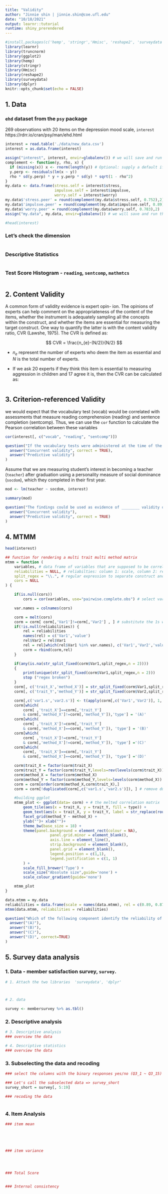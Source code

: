 ```yaml
---
title: "Validity"
author: "Jinnie shin | jinnie.shin@coe.ufl.edu"
date: "10/18/2021"
output: learnr::tutorial
runtime: shiny_prerendered
---
```


```r
#install.packages(c('hemp', 'stringr','Hmisc', 'reshape2', 'surveydata', 'dplyr'))
library(learnr)
library(truncnorm)
library(ggplot2)
library(hemp)
library(stringr)
library(Hmisc)
library(reshape2)
library(surveydata)
library(dplyr)
knitr::opts_chunk$set(echo = FALSE)
```

## 1. Data
### `ehd` dataset from the `psy` package 
269 observations with 20 items on the depression mood scale, `interest` https://rdrr.io/cran/psy/man/ehd.html

```r
interest = read.table('./data/new_data.csv')
interest = as.data.frame(interest)

assign("interest", interest, envir=globalenv()) # we will save and run this dataset throughout this exercise. 
complement <- function(y, rho, x) {
  if (missing(x)) x <- rnorm(length(y)) # Optional: supply a default if `x` is not given
  y.perp <- residuals(lm(x ~ y))
  rho * sd(y.perp) * y + y.perp * sd(y) * sqrt(1 - rho^2)
}
my.data <- data.frame(stress.self = interest$stress,
                      impulsve.self = interest$impulsve, 
                      worry.self = interest$worry)
my.data$'stress.peer' = round(complement(my.data$stress.self, 0.752),2)
my.data$'impulsve.peer' = round(complement(my.data$impulsve.self, 0.89),2)
my.data$'worry.peer' = round(complement(my.data$worry.self, 0.783),2)
assign("my.data", my.data, envir=globalenv()) # we will save and run this dataset throughout this exercise. 
```

```r
#head(interest)
```

### Let's check the dimension 
```r


```

### Descriptive Statistics 
```r


```

### Test Score Histogram - `reading`, `sentcomp`, `mathmtcs`

```r


```

## 2. Content Validity 

A common form of validity evidence is expert opin-
ion. The opinions of experts can help comment on the appropriateness of the content of the items, whether the instrument is adequately sampling all the concepts within the construct, and whether the items are essential for measuring the target construct. One way to quantify the latter is with the content validity ratio, CVR (Lawshe, 1975). The CVR is defined as:

$$ CVR = \frac{n_{e}-(N/2)}{N/2} $$ 

- $n_{e}$ represent the number of experts who deem the item as essential and $N$ is the total number of experts.

- If we ask 20 experts if they think this item is
essential to measuring aggression in children and 17 agree it is, then the CVR can be calculated as: 

```r


```

## 3. Criterion-referenced Validity 

we would expect that the vocabulary test (vocab) would be correlated with assessments that measure reading comprehension (reading) and sentence completion (sentcomp). Thus, we can use the `cor` function to calculate the Pearson correlation between these variables

```r
cor(interest[, c("vocab", "reading", "sentcomp")])

```

```r
question("If the vocabulary tests were administered at the time of the reading and sentence completion assessments, This is the evidence of",
  answer("Concurrent validity", correct = TRUE),
  answer("Predictive validity")
)
```

Assume that we are measuring student’s interest in becoming a teacher
(`teacher`) after graduation using a personality measure of social dominance (`socdom`), which they completed in their first year. 

```r
mod <- lm(teacher ~ socdom, interest)

summary(mod)
```

```r
question("The findings could be used as evidence of ________ validity of the social dominance assessment scores",
  answer("Concurrent validity"),
  answer("Predictive validity", correct = TRUE)
)
```

## 4. MTMM

```r
head(interest)
```


```r
## function for rendering a multi trait multi method matrix
mtmm = function (
    variables, # data frame of variables that are supposed to be correlated
    reliabilities = NULL, # reliabilties: column 1: scale, column 2: rel. coefficient
    split_regex = "\\.", # regular expression to separate construct and method from the variable name. the first two matched groups are chosen
    cors = NULL
) {

    if(is.null(cors)) 
        cors = cor(variables, use="pairwise.complete.obs") # select variables

    var.names = colnames(cors)

    corm = melt(cors)
    corm = corm[ corm[,'Var1']!=corm[,'Var2'] , ] # substitute the 1s with the scale reliabilities here
    if(!is.null(reliabilities)) {
        rel = reliabilities
        names(rel) = c('Var1','value')
        rel$Var2 = rel$Var1
        rel = rel[which(rel$Var1 %in% var.names), c('Var1','Var2','value')]
        corm = rbind(corm,rel)
    }

    if(any(is.na(str_split_fixed(corm$Var1,split_regex,n = 2)))) 
	{
		print(unique(str_split_fixed(corm$Var1,split_regex,n = 2)))
		stop ("regex broken")
	}
	corm[, c('trait_X','method_X')] = str_split_fixed(corm$Var1,split_regex,n = 2)  # regex matching our column naming schema to extract trait and method
    corm[, c('trait_Y','method_Y')] = str_split_fixed(corm$Var2,split_regex,n = 2)

    corm[,c('var1.s','var2.s')] <- t(apply(corm[,c('Var1','Var2')], 1, sort)) # sort pairs to find dupes
    corm[which(
        corm[ ,'trait_X']==corm[,'trait_Y'] 
        & corm[,'method_X']!=corm[,'method_Y']),'type'] = '(A)'
    corm[which(
        corm[ ,'trait_X']!=corm[,'trait_Y'] 
        & corm[,'method_X']==corm[,'method_Y']), 'type'] = '(B)'
    corm[which(
        corm[ ,'trait_X']!=corm[,'trait_Y'] 
        & corm[,'method_X']!=corm[,'method_Y']), 'type'] ='(C)'
    corm[which( 
        corm[, 'trait_X']==corm[,'trait_Y'] 
        & corm[,'method_X']==corm[,'method_Y']), 'type'] ='(D)'

    corm$trait_X = factor(corm$trait_X)
    corm$trait_Y = factor(corm$trait_Y,levels=rev(levels(corm$trait_X)))
	corm$method_X = factor(corm$method_X)
	corm$method_Y = factor(corm$method_Y,levels=levels(corm$method_X))
    corm = corm[order(corm$method_X,corm$trait_X),]
    corm = corm[!duplicated(corm[,c('var1.s','var2.s')]), ] # remove dupe pairs

    #building ggplot
    mtmm_plot <- ggplot(data= corm) + # the melted correlation matrix
        geom_tile(aes(x = trait_X, y = trait_Y, fill = type)) + 
        geom_text(aes(x = trait_X, y = trait_Y, label = str_replace(round(value,2),"0\\.", ".") ,size=log(value^2))) + # the correlation text
        facet_grid(method_Y ~ method_X) + 
        ylab("")+ xlab("")+
        theme_bw(base_size = 18) + 
        theme(panel.background = element_rect(colour = NA), 
                    panel.grid.minor = element_blank(), 
                    axis.line = element_line(), 
                    strip.background = element_blank(),
                    panel.grid = element_blank(),
                    legend.position = c(1,1),
                    legend.justification = c(1, 1)
        ) + 
        scale_fill_brewer('Type') +
        scale_size("Absolute size",guide='none') +
        scale_colour_gradient(guide='none')

    mtmm_plot
}

data.mtmm = my.data
reliabilities = data.frame(scale = names(data.mtmm), rel = c(0.89, 0.87, 0.65, 0.97, 0.88, 0.79))
mtmm(data.mtmm, reliabilities = reliabilities)
```

```r
question("Which of the following component identify the reliability of the scales",
  answer("(A)"),
  answer("(B)"),
  answer("(C)"),
  answer("(D)", correct=TRUE)
)
```


## 5. Survey data analysis 

### 1. Data - member satisfaction survey, `survey`.

```r
# 1. Attach the two libraries  'surveydata', 'dplyr'



# 2. data 

survey <- membersurvey %>% as.tbl()
```

### 2. Descriptive analysis 

```r
# 3. Descriptive analysis 
### overview the data 


```

```r
# 4. Descriptive statistics 
### overview the data 


```

### 3. Subselecting the data and recoding 

```r
### select the columns with the binary responses yes/no (Q3_1 ~ Q3_15)

### Let's call the subselected data => survey_short
survey_short = survey[, 5:19]

### recoding the data 



```

### 4. Item Analysis 

```r
### item mean 





### item variance 




### Total Score 



```

```r
### Internal consistency 







```

